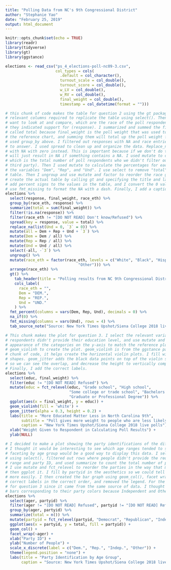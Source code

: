 ```yaml
---
title: "Polling Data from NC's 9th Congressional District"
author: "Stephanie Yao"
date: "February 25, 2019"
output: html_document
---
```


```r
knitr::opts_chunk$set(echo = TRUE)
library(readr)
library(tidyverse)
library(gt)
library(ggstance)
```

```r
elections <- read_csv("ps_4_elections-poll-nc09-3.csv",
                      col_types = cols(
                        .default = col_character(),
                        turnout_scale = col_double(),
                        turnout_score = col_double(),
                        w_LV = col_double(),
                        w_RV = col_double(),
                        final_weight = col_double(),
                        timestamp = col_datetime(format = "")))
```


```r
# this chunk of code makes the table for question 2 using the gt package. First, I selected the 
# relevant columns required to replicate the table using select(). Then, I grouped by the variables we 
# want to look at and compare, which are the race of the poll respondent (race_eth) and the party 
# they indicated support for (response). I summarized and summed the final_weight into a variable 
# called total because final_weight is the poll weight that was used to calculate the percentages in 
# the reference chart, and summing them will total up the poll weight for each race group because we 
# used group_by above. I filtered out responses with NA and race entries where the respondent refused 
# to answer. I used spread to clean up and organize the data. Replace_na replaces values in the table 
# with NA with zero instead. This is important because if we don't do this, the mutates we do later on 
# will just result in NA if something contains a NA. I used mutate to create a variable called "all" 
# which is the total number of poll respondents who we didn't filter out (the '3' group seems to be a 
# third party). Then I used mutate to calculate the percentages for each party and store them in 
# the variables "Dem", "Rep", and "Und". I use select to remove "total" and '3' from appearing in the 
# table. Then I ungroup and use mutate and factor to reorder the race groups, and arrange by race. I 
# create the actual table by calling gt and specifying the title and labels. I use fmt_percent to 
# add percent signs to the values in the table, and I convert the 0 value back into NA so that I can
# use fmt_missing to format the NA with a dash. Finally, I add a caption with the source.
elections %>%
  select(response, final_weight, race_eth) %>%
  group_by(race_eth, response) %>%
  summarize(total = sum(final_weight)) %>%
  filter(!is.na(response)) %>%
  filter(race_eth != "[DO NOT READ] Don't know/Refused") %>%
  spread(key = response, value = total) %>%
  replace_na(list(Und = 0, `3` = 0)) %>%
  mutate(all = Dem + Rep + Und + `3`) %>% 
  mutate(Dem = Dem / all) %>% 
  mutate(Rep = Rep / all) %>% 
  mutate(Und = Und / all) %>%
  select(-all, -`3`) %>% 
  ungroup() %>%
  mutate(race_eth = factor(race_eth, levels = c("White", "Black", "Hispanic", "Asian",
                                "Other"))) %>%
  arrange(race_eth) %>%
  gt() %>%
    tab_header(title = "Polling results from NC 9th Congressional District") %>%
    cols_label(
      race_eth = "",
      Dem = "DEM.",
      Rep = "REP.",
      Und = "UND."
    ) %>%
  fmt_percent(columns = vars(Dem, Rep, Und), decimals = 0) %>%
  na_if(0) %>%
  fmt_missing(columns = vars(Und), rows = 4) %>%
  tab_source_note("Source: New York Times Upshot/Siena College 2018 live polls")
```


```r
# This chunk makes the plot for question 3. I select the relevant variables, filter out rows where 
# respondents didn't provide their education level, and use mutate and fct_relevel to reorder the 
# appearance of the categories on the y-axis to match the reference plot. I call ggplot and use 
# geom_violinh to create the plot. geom_violinh is from the ggstance package I imported in the "setup" 
# chunk of code, it helps create the horizontal violin plots. I fill with white to color the violin 
# shapes. geom_jitter adds the black data points on top of the violin shapes, and I change alpha to 0.3 
# so we can see the overlap, and decrease the height to vertically compress the spread of the points. 
# Finally, I add the correct labels.
elections %>%
  select(educ, final_weight) %>%
  filter(educ != "[DO NOT READ] Refused") %>%
  mutate(educ = fct_relevel(educ, "Grade school", "High school",
                            "Some college or trade school", "Bachelors' degree",
                            "Graduate or Professional Degree")) %>%
  ggplot(aes(x = final_weight, y = educ)) +
  geom_violinh(fill = 'white') +
  geom_jitter(alpha = 0.3, height = 0.2) +
  labs(title = "More Educated Matter Less in North Carolina 9th",
       subtitle = "Poll gives more weight to people who are less likely to participate in polls",
       caption = "New York Times Upshot/Siena College 2018 live polls") +
  xlab("Weight Given to Respondent in Calculating Poll Results") +
  ylab(NULL)
```


```r
# I decided to make a plot showing the party identifications of the different age ranges. 
# I thought it would be interesting to see which age ranges tended to support which party more, and thought
# faceting by age group would be a good way to display this data. I selected the relevant variables 
# using select(), filtered out rows where people didn't provide the requested information, grouped by age 
# range and party ID, and used summarize to count the total number of people per age range per party ID. 
# I use mutate and fct_relevel to reorder the parties in the way that makes the most sense to me, 
# then ggplot it. I fill by partyid in the aesthetics so we could tell the distinction between parties 
# more easily. I then created the bar graph using geom_col(), facet wrapped by age range, added the 
# correct labels in the correct order, and removed the legend. For the source, I used the same one as 
# for question 3 since it came from the same source of data. I thought it was unnecessary to color the
# bars corresponding to their party colors because Independent and Other don't have their own colors.
elections %>%
  select(ager, partyid) %>%
  filter(ager != "[DO NOT READ] Refused", partyid != "[DO NOT READ] Refused") %>%
  group_by(ager, partyid) %>%
  summarize(total = n()) %>%
  mutate(partyid = fct_relevel(partyid, "Democrat", "Republican", "Independent (No party)", "or as a member of another political party")) %>%
  ggplot(aes(x = partyid, y = total, fill = partyid)) +
  geom_col() +
  facet_wrap(~ager) +
  xlab("Party ID") +
  ylab("Number of People") +
  scale_x_discrete(label = c("Dem.", "Rep.", "Indep.", "Other")) +
  theme(legend.position = "none") +
  labs(title = "Party Identification by Age Group",
       caption = "Source: New York Times Upshot/Siena College 2018 live polls")
  
```
